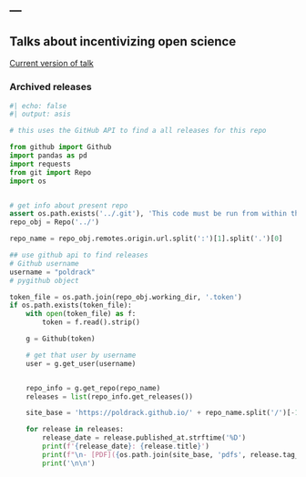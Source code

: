 ---
---

## Talks about incentivizing open science

[Current version of talk](talk/)

### Archived releases

```python

#| echo: false
#| output: asis

# this uses the GitHub API to find a all releases for this repo

from github import Github
import pandas as pd
import requests
from git import Repo
import os


# get info about present repo
assert os.path.exists('../.git'), 'This code must be run from within the site subdirectory'
repo_obj = Repo('../')

repo_name = repo_obj.remotes.origin.url.split(':')[1].split('.')[0]

## use github api to find releases
# Github username
username = "poldrack"
# pygithub object

token_file = os.path.join(repo_obj.working_dir, '.token')
if os.path.exists(token_file):
    with open(token_file) as f:
        token = f.read().strip()

    g = Github(token)

    # get that user by username
    user = g.get_user(username)


    repo_info = g.get_repo(repo_name)
    releases = list(repo_info.get_releases())

    site_base = 'https://poldrack.github.io/' + repo_name.split('/')[-1]

    for release in releases:
        release_date = release.published_at.strftime('%D')
        print(f'{release_date}: {release.title}')
        print(f"\n- [PDF]({os.path.join(site_base, 'pdfs', release.tag_name + '.pdf')}) [Full release]({release.html_url})")
        print('\n\n')



```

